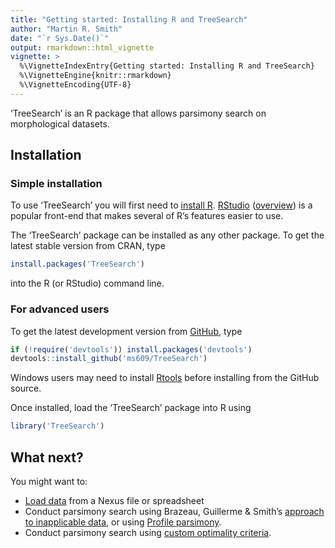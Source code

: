 ```yaml
---
title: "Getting started: Installing R and TreeSearch"
author: "Martin R. Smith"
date: "`r Sys.Date()`"
output: rmarkdown::html_vignette
vignette: >
  %\VignetteIndexEntry{Getting started: Installing R and TreeSearch}
  %\VignetteEngine{knitr::rmarkdown}
  %\VignetteEncoding{UTF-8}
---
```



'TreeSearch' is an R package that allows parsimony search on morphological datasets.

## Installation

### Simple installation

To use 'TreeSearch' you will first need to [install R](https://CRAN.R-project.org/).  [RStudio](https://www.rstudio.com/) ([overview](https://dss.princeton.edu/training/RStudio101.pdf)) is a popular front-end that makes several of R's features easier to use.

The 'TreeSearch' package can be installed as any other package. 
To get the latest stable version from CRAN, type
```r
install.packages('TreeSearch')
```
into the R (or RStudio) command line.

### For advanced users

To get the latest development version from
[GitHub](https://github.com/ms609/TreeSearch/), type
```r
if (!require('devtools')) install.packages('devtools')
devtools::install_github('ms609/TreeSearch')
```

Windows users may need to install 
[Rtools](https://cran.r-project.org/bin/windows/Rtools/) before
installing from the GitHub source.

Once installed, load the 'TreeSearch' package into R using
```r
library('TreeSearch')
```

## What next?

You might want to:

- [Load data](https://ms609.github.io/TreeTools/articles/load-data.html) from a Nexus file or spreadsheet
- Conduct parsimony search using Brazeau, Guillerme & Smith's [approach to inapplicable data](inapplicable.html), or using [Profile parsimony](profile.html).
- Conduct parsimony search using [custom optimality criteria](custom.html).
